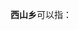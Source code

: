 '''西山乡'''可以指：
{{PRC admin/disambig|45/12/27/205/000|51/13/81/225/000|51/34/34/207/000|52/01/22/201/000|53/29/30/203/000|53/31/03/203/000|63/21/26/201/000|65/22/01/210/000}}
{{disambig|cat=三字中国乡名消歧义}}